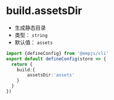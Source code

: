 # build.assetsDir
+ 生成静态目录
+ 类型： `string`
+ 默认值： `assets`

```ts title="emp-config.js"
import {defineConfig} from '@empjs/cli'
export default defineConfig(store => {
  return {
    build:{
        assetsDir:'assets'
    }
  }
})
```
